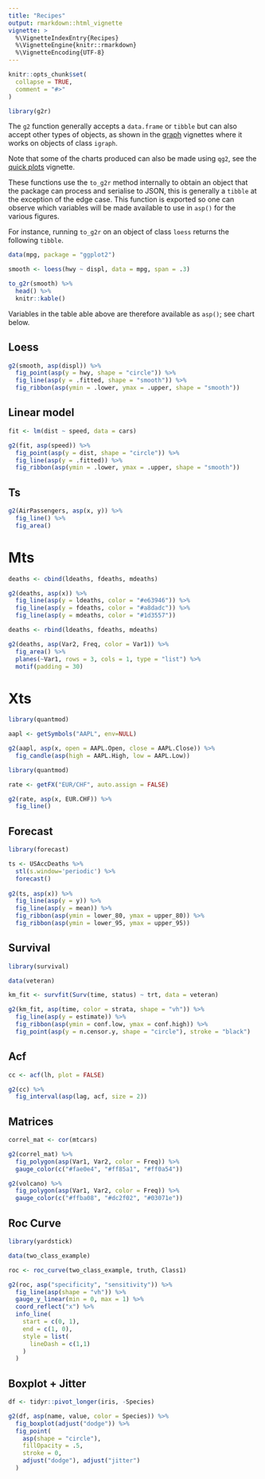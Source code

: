 ```yaml
---
title: "Recipes"
output: rmarkdown::html_vignette
vignette: >
  %\VignetteIndexEntry{Recipes}
  %\VignetteEngine{knitr::rmarkdown}
  %\VignetteEncoding{UTF-8}
---
```


```r
knitr::opts_chunk$set(
  collapse = TRUE,
  comment = "#>"
)

library(g2r)
```

The `g2` function generally accepts a `data.frame` or `tibble` but can also accept other types of objects, as shown in the [graph](/articles/graph.html) vignettes where it works on objects of class `igraph`.

Note that some of the charts produced can also be made using `qg2`, see the [quick plots](/articles/quick.html) vignette.

These functions use the `to_g2r` method internally to obtain an object that the package can process and serialise to JSON, this is generally a `tibble` at the exception of the edge case. This function is exported so one can observe which variables will be made available to use in `asp()` for the various figures.

For instance, running `to_g2r` on an object of class `loess` returns the following `tibble`.

```r
data(mpg, package = "ggplot2")

smooth <- loess(hwy ~ displ, data = mpg, span = .3)

to_g2r(smooth) %>% 
  head() %>% 
  knitr::kable()
```

Variables in the table able above are therefore available as `asp()`; see chart below.

## Loess

```r
g2(smooth, asp(displ)) %>% 
  fig_point(asp(y = hwy, shape = "circle")) %>% 
  fig_line(asp(y = .fitted, shape = "smooth")) %>% 
  fig_ribbon(asp(ymin = .lower, ymax = .upper, shape = "smooth"))
```

## Linear model

```r
fit <- lm(dist ~ speed, data = cars)

g2(fit, asp(speed)) %>% 
  fig_point(asp(y = dist, shape = "circle")) %>% 
  fig_line(asp(y = .fitted)) %>% 
  fig_ribbon(asp(ymin = .lower, ymax = .upper, shape = "smooth"))
```

## Ts

```r
g2(AirPassengers, asp(x, y)) %>% 
  fig_line() %>% 
  fig_area()
```

# Mts

```r
deaths <- cbind(ldeaths, fdeaths, mdeaths)

g2(deaths, asp(x)) %>% 
  fig_line(asp(y = ldeaths, color = "#e63946")) %>% 
  fig_line(asp(y = fdeaths, color = "#a8dadc")) %>%
  fig_line(asp(y = mdeaths, color = "#1d3557"))
```

```r
deaths <- rbind(ldeaths, fdeaths, mdeaths)

g2(deaths, asp(Var2, Freq, color = Var1)) %>% 
  fig_area() %>% 
  planes(~Var1, rows = 3, cols = 1, type = "list") %>% 
  motif(padding = 30)
```

# Xts

```r
library(quantmod)

aapl <- getSymbols("AAPL", env=NULL)

g2(aapl, asp(x, open = AAPL.Open, close = AAPL.Close)) %>% 
  fig_candle(asp(high = AAPL.High, low = AAPL.Low))
```

```r
library(quantmod)

rate <- getFX("EUR/CHF", auto.assign = FALSE)

g2(rate, asp(x, EUR.CHF)) %>% 
  fig_line()
```

## Forecast

```r
library(forecast)

ts <- USAccDeaths %>%
  stl(s.window='periodic') %>%
  forecast()
 
g2(ts, asp(x)) %>% 
  fig_line(asp(y = y)) %>% 
  fig_line(asp(y = mean)) %>% 
  fig_ribbon(asp(ymin = lower_80, ymax = upper_80)) %>% 
  fig_ribbon(asp(ymin = lower_95, ymax = upper_95))
```

## Survival

```r
library(survival)

data(veteran)

km_fit <- survfit(Surv(time, status) ~ trt, data = veteran)

g2(km_fit, asp(time, color = strata, shape = "vh")) %>% 
  fig_line(asp(y = estimate)) %>% 
  fig_ribbon(asp(ymin = conf.low, ymax = conf.high)) %>% 
  fig_point(asp(y = n.censor.y, shape = "circle"), stroke = "black")
```

## Acf

```r
cc <- acf(lh, plot = FALSE)

g2(cc) %>% 
  fig_interval(asp(lag, acf, size = 2))
```

## Matrices

```r
correl_mat <- cor(mtcars)

g2(correl_mat) %>% 
  fig_polygon(asp(Var1, Var2, color = Freq)) %>% 
  gauge_color(c("#fae0e4", "#ff85a1", "#ff0a54"))
```

```r
g2(volcano) %>% 
  fig_polygon(asp(Var1, Var2, color = Freq)) %>% 
  gauge_color(c("#ffba08", "#dc2f02", "#03071e"))
```

## Roc Curve

```r
library(yardstick)

data(two_class_example)

roc <- roc_curve(two_class_example, truth, Class1)

g2(roc, asp("specificity", "sensitivity")) %>% 
  fig_line(asp(shape = "vh")) %>% 
  gauge_y_linear(min = 0, max = 1) %>% 
  coord_reflect("x") %>% 
  info_line(
    start = c(0, 1),
    end = c(1, 0),
    style = list(
      lineDash = c(1,1)
    )
  )
```

## Boxplot + Jitter

```r
df <- tidyr::pivot_longer(iris, -Species) 

g2(df, asp(name, value, color = Species)) %>%  
  fig_boxplot(adjust("dodge")) %>% 
  fig_point(
    asp(shape = "circle"),
    fillOpacity = .5,
    stroke = 0,
    adjust("dodge"), adjust("jitter")
  )
```
